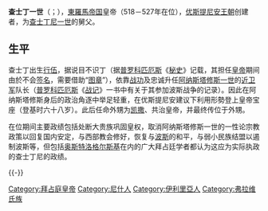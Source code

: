 {{unreferenced|time=2014-1-10}}
{{Infobox monarch
| name            =查士丁一世
| title           =[[东罗马帝国|东罗马帝国]][[拜占庭皇帝|皇帝]]
| image= Tremissis-Justin I-sb0058.jpg
| caption         =皇帝查士丁一世的金币
| reign           =518年 –527年8月1日
| full name       =Istok（早年）<br>Flavius Iustinus
| predecessor     =[[阿纳斯塔修斯一世|阿纳斯塔修斯一世]]
| successor       =[[查士丁尼一世|查士丁尼一世]]
| spouse          =[[尤菲米娅_(查士丁一世)|尤菲米娅]]
| dynasty         =[[优斯提尼安王朝|优斯提尼安王朝]]
| birth_date   =450年2月2日
| birth_place  =Bederiana
| death_date   =527年8月1日（77岁）
|}}
 
'''查士丁一世'''（{{lang-la|Flavius Iustinus Augustus}}；{{bd|450年|2月2日|527年|8月1日}}），[[東羅馬帝国|東羅馬帝国]]皇帝（518－527年在位），[[优斯提尼安王朝|优斯提尼安王朝]]创建者，为[[查士丁尼一世|查士丁尼一世]]的舅父。

== 生平 ==
查士丁出生[[行伍|行伍]]，据说目不识丁（据[[普罗科匹厄斯|普罗科匹厄斯]]《[[秘史|秘史]]》记载，其担任[[皇帝|皇帝]]期间由於不会[[签名|签名]]，需要借助“[[图章|图章]]”），依靠[[战功|战功]]及忠诚升任[[阿纳斯塔修斯一世|阿纳斯塔修斯一世]]的[[近卫军|近卫军]]队长（[[普罗科匹厄斯|普罗科匹厄斯]]《[[战记|战记]]》一书中有关于其参加波斯战争的记录）。因此在阿纳斯塔修斯身后的政治角逐中举足轻重，在优斯提尼安建议下利用形勢登上皇帝宝座（登基时六十八岁）。此后任命外甥为[[凯撒|凯撒]]、共治皇帝，并最终传位于外甥。

在位期间主要政绩包括处断大贵族巩固皇权，取消阿纳斯塔修斯一世的一性论宗教政策以回复国内安定，与西部教会修好，恢复与[[波斯|波斯]]的和平，与弱小民族结盟以遏制波斯等，但包括[[奥斯特洛格尔斯基|奥斯特洛格尔斯基]]在内的广大拜占廷学者都认为这应为实际执政的查士丁尼的政绩。

{{-}}
{{S-start}}
{{S-hou|[[查士丁尼王朝|查士丁尼王朝]]|450年|2月2日|527年|8月1日}}
{{S-reg|}}
{{S-bef | before=[[阿纳斯塔修斯一世|阿纳斯塔修斯一世]]}}
{{S-ttl | title=[[拜占庭皇帝列表|拜占庭皇帝]]| years=518年－527年|regent1=[[查士丁尼一世|查士丁尼一世]]|years1=527年}}
{{S-aft | after=[[查士丁尼一世|查士丁尼一世]]}}
{{s-end}}

{{东罗马帝国皇帝}}
{{Authority control}}
[[Category:拜占庭皇帝|Category:拜占庭皇帝]]
[[Category:尼什人|Category:尼什人]]
[[Category:伊利里亞人|Category:伊利里亞人]]
[[Category:弗拉维氏族|Category:弗拉维氏族]]